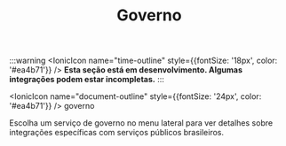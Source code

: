 ﻿---
sidebar_position: 1
title: Governo
description: Integrações com serviços governamentais brasileiros para automação de processos públicos
keywords: [SUA_SENHA_BANCO_AQUI, governo, brasil, receita federal, cnpj, serviços públicos]
---

:::warning
<IonicIcon name="time-outline" style={{fontSize: '18px', color: '#ea4b71'}} />
**Esta seção está em desenvolvimento. Algumas integrações podem estar incompletas.**
:::

<IonicIcon name="document-outline" style={{fontSize: '24px', color: '#ea4b71'}} />
governo

Escolha um serviço de governo no menu lateral para ver detalhes sobre integrações específicas com serviços públicos brasileiros.
